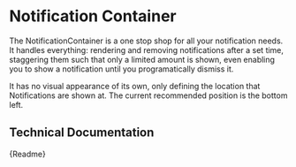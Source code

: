 

<Meta
	title="Components/Miscellaneous/Notification Container"
	component={CmNotificationContainer}
/>

# Notification Container

The NotificationContainer is a one stop shop for all your notification needs.
It handles everything: rendering and removing notifications after a set time,
staggering them such that only a limited amount is shown,
even enabling you to show a notification until you programatically dismiss it.

It has no visual appearance of its own, only defining the location that
Notifications are shown at. The current recommended position is the bottom left.

## Technical Documentation

<Description>{Readme}</Description>
